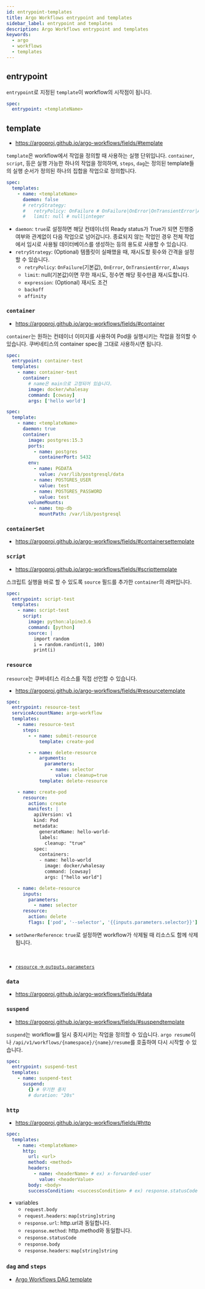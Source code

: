 ```yaml
---
id: entrypoint-templates
title: Argo Workflows entrypoint and templates
sidebar_label: entrypoint and templates
description: Argo Workflows entrypoint and templates
keywords:
  - argo
  - workflows
  - templates
---
```


## entrypoint

`entrypoint`로 지정된 `template`이 workflow의 시작점이 됩니다.

```yaml
spec:
  entrypoint: <templateName>
```

## template

- https://argoproj.github.io/argo-workflows/fields/#template

`template`은 workflow에서 작업을 정의할 때 사용하는 실행 단위입니다. `container`, `script`, 등은 실행 가능한 하나의 작업을 정의하며, `steps`, `dag`는 정의된 template들의 실행 순서가 정의된 하나의 집합을 작업으로 정의합니다.

```yaml
spec:
  templates:
    - name: <templateName>
      daemon: false
      # retryStrategy:
      #   retryPolicy: OnFailure # OnFailure|OnError|OnTransientError|Always
      #   limit: null # null|integer
```

- `daemon`: `true`로 설정하면 해당 컨테이너의 Ready status가 True가 되면 진행중 여부와 관계없이 다음 작업으로 넘어갑니다. 종료되지 않는 작업인 경우 전체 작업에서 임시로 사용될 데이터베이스를 생성하는 등의 용도로 사용할 수 있습니다.
- `retryStrategy`: (Optional) 템플릿이 실패했을 때, 재시도할 횟수와 간격을 설정할 수 있습니다.
  - `retryPolicy`: `OnFailure`(기본값), `OnError`, `OnTransientError`, `Always`
  - `limit`: null(기본값)이면 무한 재시도, 정수면 해당 횟수만큼 재시도합니다.
  - `expression`: (Optional) 재시도 조건
  - `backoff`
  - `affinity`

### `container`

- https://argoproj.github.io/argo-workflows/fields/#container

`container`는 원하는 컨테이너 이미지를 사용하여 Pod을 실행시키는 작업을 정의할 수 있습니다. 쿠버네티스의 container spec을 그대로 사용하시면 됩니다.

```yaml
spec:
  entrypoint: container-test
  templates:
    - name: container-test
      container:
        # name은 main으로 고정되어 있습니다.
        image: docker/whalesay
        command: [cowsay]
        args: ['hello world']
```

```yaml
spec:
  template:
    - name: <templateName>
      daemon: true
      container:
        image: postgres:15.3
        ports:
          - name: postgres
            containerPort: 5432
        env:
          - name: PGDATA
            value: /var/lib/postgresql/data
          - name: POSTGRES_USER
            value: test
          - name: POSTGRES_PASSWORD
            value: test
        volumeMounts:
          - name: tmp-db
            mountPath: /var/lib/postgresql
```

### `containerSet`

- https://argoproj.github.io/argo-workflows/fields/#containersettemplate

### `script`

- https://argoproj.github.io/argo-workflows/fields/#scripttemplate

스크립트 실행을 바로 할 수 있도록 `source` 필드를 추가한 `container`의 래퍼입니다.

```yaml
spec:
  entrypoint: script-test
  templates:
    - name: script-test
      script:
        image: python:alpine3.6
        command: [python]
        source: |
          import random
          i = random.randint(1, 100)
          print(i)
```

### `resource`

`resource`는 쿠버네티스 리소스를 직접 선언할 수 있습니다.

- https://argoproj.github.io/argo-workflows/fields/#resourcetemplate

```yaml
spec:
  entrypoint: resource-test
  serviceAccountName: argo-workflow
  templates:
    - name: resource-test
      steps:
        - - name: submit-resource
            template: create-pod

        - - name: delete-resource
            arguments:
              parameters:
                - name: selector
                  value: cleanup=true
            template: delete-resource

    - name: create-pod
      resource:
        action: create
        manifest: |
          apiVersion: v1
          kind: Pod
          metadata:
            generateName: hello-world-
            labels:
              cleanup: "true"
          spec:
            containers:
            - name: hello-world
              image: docker/whalesay
              command: [cowsay]
              args: ["hello world"]

    - name: delete-resource
      inputs:
        parameters:
          - name: selector
      resource:
        action: delete
        flags: ['pod', '--selector', '{{inputs.parameters.selector}}']
```

- `setOwnerReference`: `true`로 설정하면 workflow가 삭제될 때 리소스도 함께 삭제됩니다.

<br />

- [`resource` -> `outputs.parameters`](/docs/mlops/mlops/workflow/argo-workflows/variables#resource---outputsparameters)

### `data`

- https://argoproj.github.io/argo-workflows/fields/#data

### `suspend`

- https://argoproj.github.io/argo-workflows/fields/#suspendtemplate

`suspend`는 workflow를 일시 중지시키는 작업을 정의할 수 있습니다. `argo resume`이나 `/api/v1/workflows/{namespace}/{name}/resume`를 호출하여 다시 시작할 수 있습니다.

```yaml
spec:
  entrypoint: suspend-test
  templates:
    - name: suspend-test
      suspend:
        {} # 무기한 중지
        # duration: "20s"
```

### `http`

- https://argoproj.github.io/argo-workflows/fields/#http

```yaml
spec:
  templates:
    - name: <templateName>
      http:
        url: <url>
        method: <method>
        headers:
          - name: <headerName> # ex) x-forwarded-user
            value: <headerValue>
        body: <body>
        successCondition: <successCondition> # ex) response.statusCode < 400
```

- variables
  - `request.body`
  - `request.headers`: `map[string]string`
  - `response.url`: http.url과 동일합니다.
  - `response.method`: http.method와 동일합니다.
  - `response.statusCode`
  - `response.body`
  - `response.headers`: `map[string]string`

### `dag` and `steps`

- [Argo Workflows DAG template](/docs/mlops/mlops/workflow/argo-workflows/dag)
